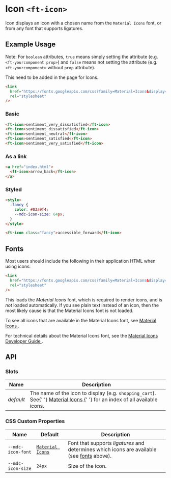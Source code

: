 
<Meta title="Firstech UI/Component/Icon/Doc" />

<style>{`

`}</style>

# Icon `<ft-icon>`

Icon displays an icon with a chosen name from the `Material Icons` font, or from any font that supports ligatures.

## Example Usage

Note: For `boolean` attributes, `true` means simply setting the attribute (e.g. `<ft-yourcomponent prop>`) and `false` means not setting the attribute (e.g. `<ft-yourcomponent>` without `prop` attribute).

This need to be added in the page for Icons.

```html
<link
  href="https://fonts.googleapis.com/css?family=Material+Icons&display=block"
  rel="stylesheet"
/>
```

### Basic

<Canvas withToolbar>
  <Story id="ruhil-ui-component-icon--icon" height="50px" />
</Canvas>

```html
<ft-icon>sentiment_very_dissatisfied</ft-icon>
<ft-icon>sentiment_dissatisfied</ft-icon>
<ft-icon>sentiment_neutral</ft-icon>
<ft-icon>sentiment_satisfied</ft-icon>
<ft-icon>sentiment_very_satisfied</ft-icon>
```

### As a link

```html
<a href="index.html">
  <ft-icon>arrow_back</ft-icon>
</a>
```

### Styled

```html
<style>
  .fancy {
    color: #03a9f4;
    --mdc-icon-size: 64px;
  }
</style>

<ft-icon class="fancy">accessible_forward</ft-icon>
```

## Fonts

Most users should include the following in their application HTML when using icons:

```html
<link
  href="https://fonts.googleapis.com/css?family=Material+Icons&display=block"
  rel="stylesheet"
/>
```

<p>
  This loads the <em>Material Icons</em> font, which is required to render
  icons, and is
  <em>not</em> loaded automatically. If you see plain text instead of an icon, then
  the most likely cause is that the Material Icons font is not loaded.
</p>

<p>
  To see all icons that are available in the Material Icons font, see
  <a href="https://material.io/resources/icons/" rel="nofollow">
    Material Icons
  </a>.
</p>

<p>
  For technical details about the Material Icons font, see the
  <a href="https://google.github.io/material-design-icons/" rel="nofollow">
    Material Icons Developer Guide
  </a>.
</p>

## API

### Slots

<table>
  <thead>
    <tr>
      <th>Name</th>
      <th>Description</th>
    </tr>
  </thead>
  <tbody>
    <tr>
      <td>
        <em>default</em>
      </td>
      <td>
        The name of the icon to display (e.g. <code>shopping_cart</code>). See{' '}
        <a href="https://material.io/resources/icons/" rel="nofollow">
          Material Icons
        </a>{' '}
        for an index of all available icons.
      </td>
    </tr>
  </tbody>
</table>

### CSS Custom Properties

<table>
  <thead>
    <tr>
      <th>Name</th>
      <th>Default</th>
      <th>Description</th>
    </tr>
  </thead>
  <tbody>
    <tr>
      <td>
        <code>--mdc-icon-font</code>
      </td>
      <td>
        <a href="https://material.io/resources/icons/" rel="nofollow">
          <code>Material Icons</code>
        </a>
      </td>
      <td>
        Font that supports <em>ligatures</em> and determines which icons are
        available (see <a href="#fonts">fonts</a> above).
      </td>
    </tr>
    <tr>
      <td>
        <code>--mdc-icon-size</code>
      </td>
      <td>
        <code>24px</code>
      </td>
      <td>Size of the icon.</td>
    </tr>
  </tbody>
</table>
